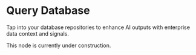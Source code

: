 # Query Database

Tap into your database repositories to enhance AI outputs with 
enterprise data context and signals.

<Callout emoji="🚧">
    This node is currently under construction.
</Callout>
